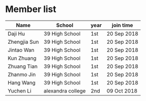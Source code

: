 # Member list
Name | School | year | join time
------------ | ------------- | ------------ | -------------
Daji Hu | 39 High School | 1st | 20 Sep 2018
Zhengjia Sun | 39 High School | 1st | 20 Sep 2018
Jintao Wan | 39 High School | 1st | 20 Sep 2018
Kun Zhuang | 39 High School | 1st | 20 Sep 2018
Zhuang Tian | 39 High School | 1st | 20 Sep 2018
Zhanmo Jin | 39 High School | 1st | 20 Sep 2018
Hang Wang | 39 High School | 1st | 20 Sep 2018
Yuchen Li | alexandra college | 2nd | 09 Oct 2018
